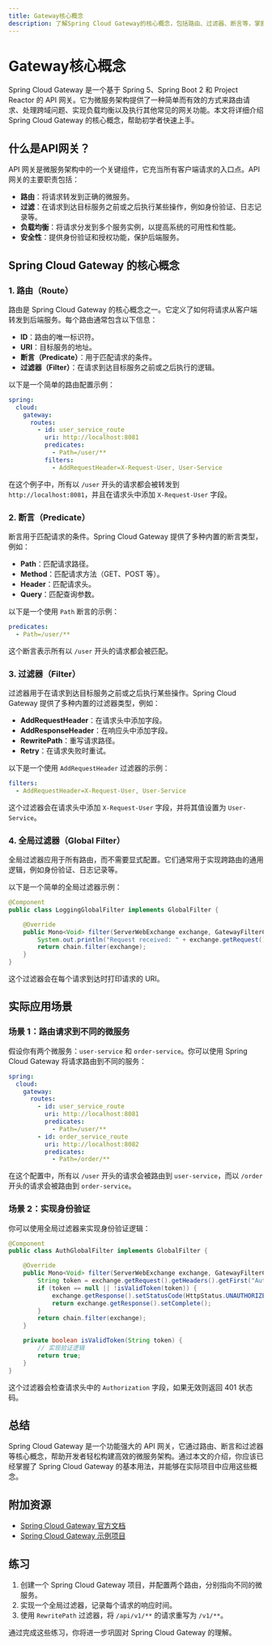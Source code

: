 ```yaml
---
title: Gateway核心概念
description: 了解Spring Cloud Gateway的核心概念，包括路由、过滤器、断言等，掌握如何构建高效的API网关。
---
```


# Gateway核心概念

Spring Cloud Gateway 是一个基于 Spring 5、Spring Boot 2 和 Project Reactor 的 API 网关。它为微服务架构提供了一种简单而有效的方式来路由请求、处理跨域问题、实现负载均衡以及执行其他常见的网关功能。本文将详细介绍 Spring Cloud Gateway 的核心概念，帮助初学者快速上手。

## 什么是API网关？

API 网关是微服务架构中的一个关键组件，它充当所有客户端请求的入口点。API 网关的主要职责包括：

- **路由**：将请求转发到正确的微服务。
- **过滤**：在请求到达目标服务之前或之后执行某些操作，例如身份验证、日志记录等。
- **负载均衡**：将请求分发到多个服务实例，以提高系统的可用性和性能。
- **安全性**：提供身份验证和授权功能，保护后端服务。

## Spring Cloud Gateway 的核心概念

### 1. 路由（Route）

路由是 Spring Cloud Gateway 的核心概念之一。它定义了如何将请求从客户端转发到后端服务。每个路由通常包含以下信息：

- **ID**：路由的唯一标识符。
- **URI**：目标服务的地址。
- **断言（Predicate）**：用于匹配请求的条件。
- **过滤器（Filter）**：在请求到达目标服务之前或之后执行的逻辑。

以下是一个简单的路由配置示例：

```yaml
spring:
  cloud:
    gateway:
      routes:
        - id: user_service_route
          uri: http://localhost:8081
          predicates:
            - Path=/user/**
          filters:
            - AddRequestHeader=X-Request-User, User-Service
```

在这个例子中，所有以 `/user` 开头的请求都会被转发到 `http://localhost:8081`，并且在请求头中添加 `X-Request-User` 字段。

### 2. 断言（Predicate）

断言用于匹配请求的条件。Spring Cloud Gateway 提供了多种内置的断言类型，例如：

- **Path**：匹配请求路径。
- **Method**：匹配请求方法（GET、POST 等）。
- **Header**：匹配请求头。
- **Query**：匹配查询参数。

以下是一个使用 `Path` 断言的示例：

```yaml
predicates:
  - Path=/user/**
```

这个断言表示所有以 `/user` 开头的请求都会被匹配。

### 3. 过滤器（Filter）

过滤器用于在请求到达目标服务之前或之后执行某些操作。Spring Cloud Gateway 提供了多种内置的过滤器类型，例如：

- **AddRequestHeader**：在请求头中添加字段。
- **AddResponseHeader**：在响应头中添加字段。
- **RewritePath**：重写请求路径。
- **Retry**：在请求失败时重试。

以下是一个使用 `AddRequestHeader` 过滤器的示例：

```yaml
filters:
  - AddRequestHeader=X-Request-User, User-Service
```

这个过滤器会在请求头中添加 `X-Request-User` 字段，并将其值设置为 `User-Service`。

### 4. 全局过滤器（Global Filter）

全局过滤器应用于所有路由，而不需要显式配置。它们通常用于实现跨路由的通用逻辑，例如身份验证、日志记录等。

以下是一个简单的全局过滤器示例：

```java
@Component
public class LoggingGlobalFilter implements GlobalFilter {

    @Override
    public Mono<Void> filter(ServerWebExchange exchange, GatewayFilterChain chain) {
        System.out.println("Request received: " + exchange.getRequest().getURI());
        return chain.filter(exchange);
    }
}
```

这个过滤器会在每个请求到达时打印请求的 URI。

## 实际应用场景

### 场景 1：路由请求到不同的微服务

假设你有两个微服务：`user-service` 和 `order-service`。你可以使用 Spring Cloud Gateway 将请求路由到不同的服务：

```yaml
spring:
  cloud:
    gateway:
      routes:
        - id: user_service_route
          uri: http://localhost:8081
          predicates:
            - Path=/user/**
        - id: order_service_route
          uri: http://localhost:8082
          predicates:
            - Path=/order/**
```

在这个配置中，所有以 `/user` 开头的请求会被路由到 `user-service`，而以 `/order` 开头的请求会被路由到 `order-service`。

### 场景 2：实现身份验证

你可以使用全局过滤器来实现身份验证逻辑：

```java
@Component
public class AuthGlobalFilter implements GlobalFilter {

    @Override
    public Mono<Void> filter(ServerWebExchange exchange, GatewayFilterChain chain) {
        String token = exchange.getRequest().getHeaders().getFirst("Authorization");
        if (token == null || !isValidToken(token)) {
            exchange.getResponse().setStatusCode(HttpStatus.UNAUTHORIZED);
            return exchange.getResponse().setComplete();
        }
        return chain.filter(exchange);
    }

    private boolean isValidToken(String token) {
        // 实现验证逻辑
        return true;
    }
}
```

这个过滤器会检查请求头中的 `Authorization` 字段，如果无效则返回 401 状态码。

## 总结

Spring Cloud Gateway 是一个功能强大的 API 网关，它通过路由、断言和过滤器等核心概念，帮助开发者轻松构建高效的微服务架构。通过本文的介绍，你应该已经掌握了 Spring Cloud Gateway 的基本用法，并能够在实际项目中应用这些概念。

## 附加资源

- [Spring Cloud Gateway 官方文档](https://spring.io/projects/spring-cloud-gateway)
- [Spring Cloud Gateway 示例项目](https://github.com/spring-cloud-samples/spring-cloud-gateway-sample)

## 练习

1. 创建一个 Spring Cloud Gateway 项目，并配置两个路由，分别指向不同的微服务。
2. 实现一个全局过滤器，记录每个请求的响应时间。
3. 使用 `RewritePath` 过滤器，将 `/api/v1/**` 的请求重写为 `/v1/**`。

通过完成这些练习，你将进一步巩固对 Spring Cloud Gateway 的理解。
